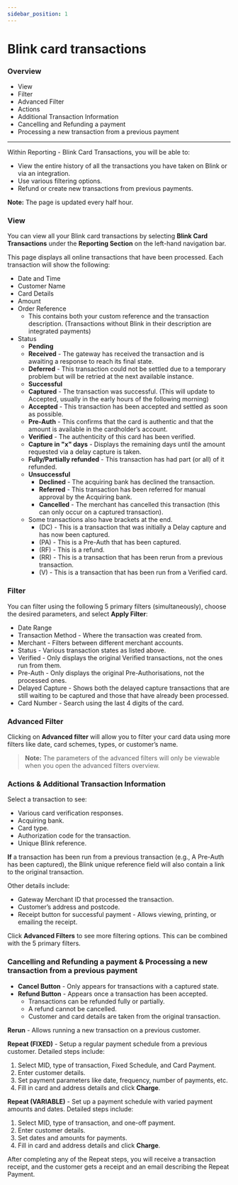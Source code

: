 ```yaml
---
sidebar_position: 1
---
```


# Blink card transactions

### Overview

* View 
* Filter
* Advanced Filter
* Actions
* Additional Transaction Information
* Cancelling and Refunding a payment
* Processing a new transaction from a previous payment

---

Within Reporting - Blink Card Transactions, you will be able to:

* View the entire history of all the transactions you have taken on Blink or via an integration.
* Use various filtering options.
* Refund or create new transactions from previous payments.

**Note:** The page is updated every half hour.

### View 

You can view all your Blink card transactions by selecting **Blink Card Transactions** under the **Reporting Section** on the left-hand navigation bar.

This page displays all online transactions that have been processed. Each transaction will show the following:

* Date and Time
* Customer Name 
* Card Details
* Amount
* Order Reference 
  * This contains both your custom reference and the transaction description. (Transactions without Blink in their description are integrated payments)
* Status
  * **Pending**
  * **Received** - The gateway has received the transaction and is awaiting a response to reach its final state.
  * **Deferred** - This transaction could not be settled due to a temporary problem but will be retried at the next available instance.
  * **Successful**
  * **Captured** - The transaction was successful. (This will update to Accepted, usually in the early hours of the following morning)
  * **Accepted** - This transaction has been accepted and settled as soon as possible.
  * **Pre-Auth** - This confirms that the card is authentic and that the amount is available in the cardholder’s account.
  * **Verified** - The authenticity of this card has been verified.
  * **Capture in "x" days** - Displays the remaining days until the amount requested via a delay capture is taken.
  * **Fully/Partially refunded** - This transaction has had part (or all) of it refunded.
  * **Unsuccessful**
    * **Declined** - The acquiring bank has declined the transaction.
    * **Referred** - This transaction has been referred for manual approval by the Acquiring bank.
    * **Cancelled** - The merchant has cancelled this transaction (this can only occur on a captured transaction).
  * Some transactions also have brackets at the end.
    * (DC) - This is a transaction that was initially a Delay capture and has now been captured.
    * (PA) - This is a Pre-Auth that has been captured.
    * (RF) - This is a refund.
    * (RR) - This is a transaction that has been rerun from a previous transaction.
    * (V) - This is a transaction that has been run from a Verified card.

### Filter

You can filter using the following 5 primary filters (simultaneously), choose the desired parameters, and select **Apply Filter**:

* Date Range
* Transaction Method - Where the transaction was created from.
* Merchant - Filters between different merchant accounts.
* Status - Various transaction states as listed above.
* Verified - Only displays the original Verified transactions, not the ones run from them. 
* Pre-Auth - Only displays the original Pre-Authorisations, not the processed ones.
* Delayed Capture - Shows both the delayed capture transactions that are still waiting to be captured and those that have already been processed.
* Card Number - Search using the last 4 digits of the card.

### Advanced Filter

Clicking on **Advanced filter** will allow you to filter your card data using more filters like date, card schemes, types, or customer’s name. 

> **Note:** The parameters of the advanced filters will only be viewable when you open the advanced filters overview.

### Actions & Additional Transaction Information

Select a transaction to see:

* Various card verification responses.
* Acquiring bank.
* Card type.
* Authorization code for the transaction.
* Unique Blink reference.

**If** a transaction has been run from a previous transaction (e.g., A Pre-Auth has been captured), the Blink unique reference field will also contain a link to the original transaction.

Other details include:

* Gateway Merchant ID that processed the transaction.
* Customer’s address and postcode.
* Receipt button for successful payment - Allows viewing, printing, or emailing the receipt.

Click **Advanced Filters** to see more filtering options. This can be combined with the 5 primary filters.

### Cancelling and Refunding a payment & Processing a new transaction from a previous payment

* **Cancel Button** - Only appears for transactions with a captured state.
* **Refund Button** - Appears once a transaction has been accepted.
  * Transactions can be refunded fully or partially.
  * A refund cannot be cancelled.
  * Customer and card details are taken from the original transaction.

**Rerun** - Allows running a new transaction on a previous customer.

**Repeat (FIXED)** - Setup a regular payment schedule from a previous customer. Detailed steps include:
1. Select MID, type of transaction, Fixed Schedule, and Card Payment.
2. Enter customer details.
3. Set payment parameters like date, frequency, number of payments, etc.
4. Fill in card and address details and click **Charge**.

**Repeat (VARIABLE)** - Set up a payment schedule with varied payment amounts and dates. Detailed steps include:
1. Select MID, type of transaction, and one-off payment.
2. Enter customer details.
3. Set dates and amounts for payments.
4. Fill in card and address details and click **Charge**.

After completing any of the Repeat steps, you will receive a transaction receipt, and the customer gets a receipt and an email describing the Repeat Payment.

